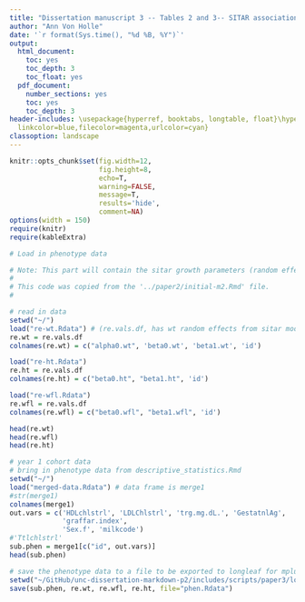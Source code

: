 ```yaml
---
title: "Dissertation manuscript 3 -- Tables 2 and 3-- SITAR association. Get data"
author: "Ann Von Holle"
date: '`r format(Sys.time(), "%d %B, %Y")`'
output:
  html_document:
    toc: yes
    toc_depth: 3
    toc_float: yes
  pdf_document:
    number_sections: yes
    toc: yes
    toc_depth: 3
header-includes: \usepackage{hyperref, booktabs, longtable, float}\hypersetup{colorlinks=true,
  linkcolor=blue,filecolor=magenta,urlcolor=cyan}
classoption: landscape
---
```


```r
knitr::opts_chunk$set(fig.width=12, 
                      fig.height=8,
                      echo=T, 
                      warning=FALSE,
                      message=T, 
                      results='hide',
                      comment=NA)
options(width = 150)
require(knitr)
require(kableExtra)
```


```r
# Load in phenotype data

# Note: This part will contain the sitar growth parameters (random effects from a nonlinear mixed effects model), which will serve as the 'environment' piece.
# 
# This code was copied from the '../paper2/initial-m2.Rmd' file.
# 

# read in data
setwd("~/")
load("re-wt.Rdata") # (re.vals.df, has wt random effects from sitar model (see ../paper2/table2-mice.Rmd  for data source)
re.wt = re.vals.df
colnames(re.wt) = c("alpha0.wt", 'beta0.wt', 'beta1.wt', 'id')

load("re-ht.Rdata") 
re.ht = re.vals.df
colnames(re.ht) = c("beta0.ht", "beta1.ht", 'id')

load("re-wfl.Rdata")
re.wfl = re.vals.df
colnames(re.wfl) = c("beta0.wfl", "beta1.wfl", 'id')

head(re.wt)
head(re.wfl)
head(re.ht)

```


```r
# year 1 cohort data
# bring in phenotype data from descriptive_statistics.Rmd
setwd("~/")
load("merged-data.Rdata") # data frame is merge1
#str(merge1)
colnames(merge1)
out.vars = c('HDLchlstrl', 'LDLChlstrl', 'trg.mg.dL.', 'GestatnlAg', 
             'graffar.index',
             'Sex.f', 'milkcode')
#'Ttlchlstrl'
sub.phen = merge1[c("id", out.vars)]
head(sub.phen)

```

```r
# save the phenotype data to a file to be exported to longleaf for mplus work
setwd("~/GitHub/unc-dissertation-markdown-p2/includes/scripts/paper3/longleaf/compile-mplus")
save(sub.phen, re.wt, re.wfl, re.ht, file="phen.Rdata")

```

